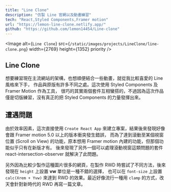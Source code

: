```yaml
---
title: "Line Clone"
description: "仿製 Line 官網以及動畫練習"
tech: "React,Styled Components,Framer motion"
url: "https://lemon-line-clone.netlify.app/"
github: "https://github.com/lemon14454/Line-clone"
---
```


<Image
  alt={`Line Clone`}
  src={`/static/images/projects/LineClone/line-clone.png`}
  width={2769}
  height={1352}
  priority
/>

## Line Clone

想要練習現在主流網站的架構，也想順便結合一些動畫，就從我比較喜愛的 Line 風格來下手，
作品與原版有許多不同之處。這次使用 Styled Components 及 Framer Motion 作為工具，
很巧的其實兩個套件互相蠻搭的，不過因為這次作品僅是切版練習，沒有真正的把 Styled Components 的力量發揮出來。

## 遭遇問題

由於效率因素，這次直接使用 `Create React App` 來建立專案，結果後來發現好像會跟 Framer motion 5.0 以上的版本衝突發生錯誤，
而為了達到滾動至某個視窗位置 (Scroll on View) 的功能，原本想用 Framer motion 內建的功能，但那個功能似乎只有在新版才有。
後來發現了另外一個可以處理滾動視窗這類問題的套件 react-intersection-observer 就解決了此問題。

另外因為比較少製作這種圖片很多的網頁，在製作 RWD 時嘗試了不同方法，後來發現在 `height` 上設置 **vw** 單位是一種不錯的選擇，
也可以在 `font-size` 上設置 `calc(Xrem + Yvw)` 來達到 RWD 的效果。最近好像流行一種用 `clamp` 的方式，改天會針對新時代的
RWD 再寫一篇文章。
